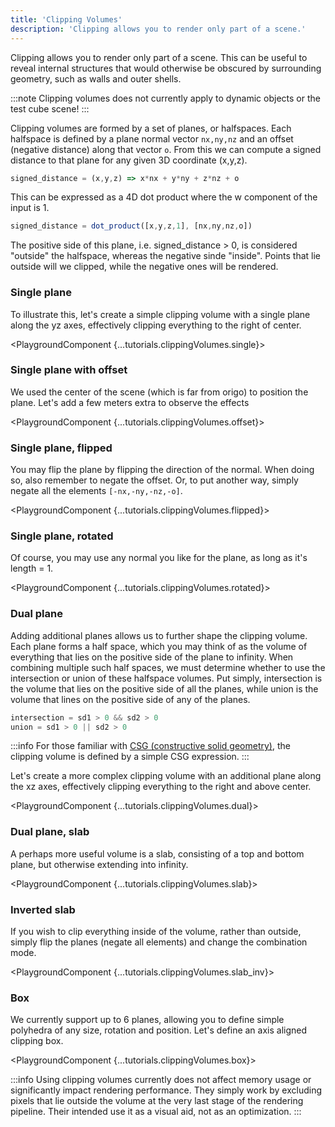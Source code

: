 ```yaml
---
title: 'Clipping Volumes'
description: 'Clipping allows you to render only part of a scene.'
---
```



Clipping allows you to render only part of a scene. 
This can be useful to reveal internal structures that would otherwise be obscured by surrounding geometry, such as walls and outer shells.

:::note
Clipping volumes does not currently apply to dynamic objects or the test cube scene!
:::

Clipping volumes are formed by a set of planes, or halfspaces.
Each halfspace is defined by a plane normal vector `nx,ny,nz` and an offset (negative distance) along that vector `o`.
From this we can compute a signed distance to that plane for any given 3D coordinate (x,y,z).

```typescript
signed_distance = (x,y,z) => x*nx + y*ny + z*nz + o
```

This can be expressed as a 4D dot product where the w component of the input is 1.

```typescript
signed_distance = dot_product([x,y,z,1], [nx,ny,nz,o])
```

The positive side of this plane, i.e. signed_distance > 0, is considered "outside" the halfspace, whereas the negative sinde "inside".
Points that lie outside will we clipped, while the negative ones will be rendered.

### Single plane

To illustrate this, let's create a simple clipping volume with a single plane along the yz axes, effectively clipping everything to the right of center.

<PlaygroundComponent {...tutorials.clippingVolumes.single}></PlaygroundComponent>

### Single plane with offset

We used the center of the scene (which is far from origo) to position the plane.
Let's add a few meters extra to observe the effects

<PlaygroundComponent {...tutorials.clippingVolumes.offset}></PlaygroundComponent>

### Single plane, flipped

You may flip the plane by flipping the direction of the normal.
When doing so, also remember to negate the offset.
Or, to put another way, simply negate all the elements `[-nx,-ny,-nz,-o]`.

<PlaygroundComponent {...tutorials.clippingVolumes.flipped}></PlaygroundComponent>

### Single plane, rotated

Of course, you may use any normal you like for the plane, as long as it's length = 1.

<PlaygroundComponent {...tutorials.clippingVolumes.rotated}></PlaygroundComponent>

### Dual plane

Adding additional planes allows us to further shape the clipping volume.
Each plane forms a half space, which you may think of as the volume of everything that lies on the positive side of the plane to infinity.
When combining multiple such half spaces, we must determine whether to use the intersection or union of these halfspace volumes.
Put simply, intersection is the volume that lies on the positive side of all the planes, while union is the volume that lines on the positive side of any of the planes.

```typescript
intersection = sd1 > 0 && sd2 > 0
union = sd1 > 0 || sd2 > 0
```

:::info
For those familiar with [CSG (constructive solid geometry)](https://en.wikipedia.org/wiki/Constructive_solid_geometry), the clipping volume is defined by a simple CSG expression.
:::

Let's create a more complex clipping volume with an additional plane along the xz axes, effectively clipping everything to the right and above center.

<PlaygroundComponent {...tutorials.clippingVolumes.dual}></PlaygroundComponent>

### Dual plane, slab

A perhaps more useful volume is a slab, consisting of a top and bottom plane, but otherwise extending into infinity.

<PlaygroundComponent {...tutorials.clippingVolumes.slab}></PlaygroundComponent>

### Inverted slab

If you wish to clip everything inside of the volume, rather than outside, simply flip the planes (negate all elements) and change the combination mode.

<PlaygroundComponent {...tutorials.clippingVolumes.slab_inv}></PlaygroundComponent>

### Box

We currently support up to 6 planes, allowing you to define simple polyhedra of any size, rotation and position.
Let's define an axis aligned clipping box.

<PlaygroundComponent {...tutorials.clippingVolumes.box}></PlaygroundComponent>

:::info
Using clipping volumes currently does not affect memory usage or significantly impact rendering performance.
They simply work by excluding pixels that lie outside the volume at the very last stage of the rendering pipeline.
Their intended use it as a visual aid, not as an optimization.
:::
